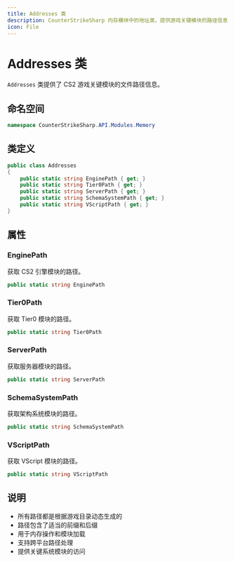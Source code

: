 ```yaml
---
title: Addresses 类
description: CounterStrikeSharp 内存模块中的地址类，提供游戏关键模块的路径信息
icon: File
---
```


# Addresses 类

`Addresses` 类提供了 CS2 游戏关键模块的文件路径信息。

## 命名空间

```csharp
namespace CounterStrikeSharp.API.Modules.Memory
```

## 类定义

```csharp
public class Addresses
{
    public static string EnginePath { get; }
    public static string Tier0Path { get; }
    public static string ServerPath { get; }
    public static string SchemaSystemPath { get; }
    public static string VScriptPath { get; }
}
```

## 属性

### EnginePath

获取 CS2 引擎模块的路径。

```csharp
public static string EnginePath
```

### Tier0Path

获取 Tier0 模块的路径。

```csharp
public static string Tier0Path
```

### ServerPath

获取服务器模块的路径。

```csharp
public static string ServerPath
```

### SchemaSystemPath

获取架构系统模块的路径。

```csharp
public static string SchemaSystemPath
```

### VScriptPath

获取 VScript 模块的路径。

```csharp
public static string VScriptPath
```

## 说明

- 所有路径都是根据游戏目录动态生成的
- 路径包含了适当的前缀和后缀
- 用于内存操作和模块加载
- 支持跨平台路径处理
- 提供关键系统模块的访问 